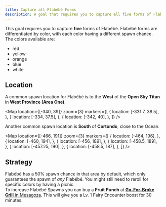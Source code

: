 ```yaml
---
title: Capture all Flabébé Forms
description: A goal that requires you to capture all five forms of Flabébé
---
```



This goal requires you to capture **five** forms of Flabébé.
Flabébé forms are differentiated by color, with each color having a different spawn chance.
The colors available are:

- red
- yellow
- orange
- blue
- white

## Location

A common spawn location for Flabébé is to the **West** of the **Open Sky Titan** in **West Province (Area One)**.

<Map
  location={[-340, 39]}
  zoom={3}
  markers={[
    {
      location: [-331.7, 38.5],
    },
    {
      location: [-334, 37.5],
    },
    {
      location: [-342, 40],
    },
  ]}
/>

Another common spawn location is **South** of **Cortondo**, close to the Ocean.

<Map
  location={[-466, 191]}
  zoom={3}
  markers={[
    {
      location: [-464, 196],
    },
    {
      location: [-460, 194],
    },
    {
      location: [-456, 189],
    },
    {
      location: [-458.5, 189],
    },
    {
      location: [-457.25, 190],
    },
    {
      location: [-458.5, 187],
    },
  ]}
/>

## Strategy

Flabébé has a 50% spawn chance in that area by default, which only guarantees the spawn of _any_ Flabébé.
You might still need to reroll for specific colors by having a picnic.<br />
To increase Flabébé Spawns you can buy a **Fruit Punch** at [**Go-For-Broke Grill** in Mesagoza](https://mapgenie.io/pokemon-scarlet-violet/maps/paldea-region?locationIds=217824).
This will give you a Lv. 1 Fairy Encounter boost for 30 minutes.
